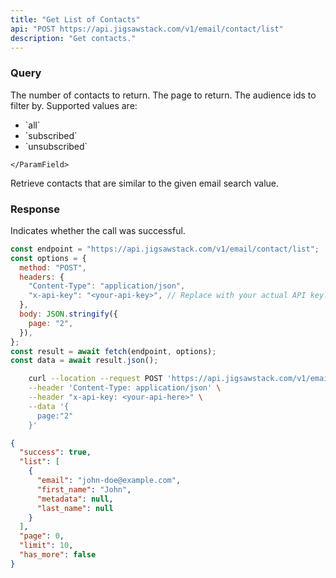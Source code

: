 ```yaml
---
title: "Get List of Contacts"
api: "POST https://api.jigsawstack.com/v1/email/contact/list"
description: "Get contacts."
---
```


### Query

<ParamField query="limit" default="30" type="string">
  The number of contacts to return.
</ParamField>

<ParamField query="page" default="1" type="string">
  The page to return.
</ParamField>

<ParamField body="audience" type="object">
  <Expandable title="property">
    <ParamField body="ids" type="array<string>">
      The audience ids to filter by.
    </ParamField>
    <ParamField
      body="filter_subscribed"
      type="string"
      default="all"
    >
  Supported values are:
     <ul>
       <li>`all`</li>
       <li>`subscribed`</li>
       <li>`unsubscribed`</li>
     </ul>

    </ParamField>

  </Expandable>
</ParamField>

<ParamField query="search_value" type="string">
  Retrieve contacts that are similar to the given email search value.
</ParamField>

<Snippet file="header.mdx" />

### Response

<ResponseField name="success" type="boolean">
  Indicates whether the call was successful.
</ResponseField>

<RequestExample>

```javascript Node.js
const endpoint = "https://api.jigsawstack.com/v1/email/contact/list";
const options = {
  method: "POST",
  headers: {
    "Content-Type": "application/json",
    "x-api-key": "<your-api-key>", // Replace with your actual API key.
  },
  body: JSON.stringify({
    page: "2",
  }),
};
const result = await fetch(endpoint, options);
const data = await result.json();
```

```bash cURL
    curl --location --request POST 'https://api.jigsawstack.com/v1/email/contact/list' \
    --header 'Content-Type: application/json' \
    --header "x-api-key: <your-api-here>" \
    --data '{
      page:"2"
    }'
```

</RequestExample>

<ResponseExample>

```json Response
{
  "success": true,
  "list": [
    {
      "email": "john-doe@example.com",
      "first_name": "John",
      "metadata": null,
      "last_name": null
    }
  ],
  "page": 0,
  "limit": 10,
  "has_more": false
}
```

</ResponseExample>
